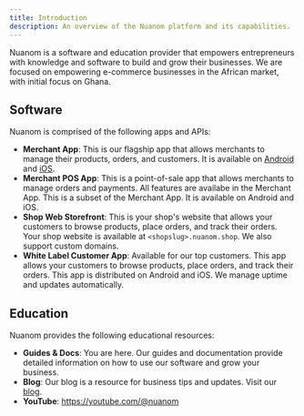 ```yaml
---
title: Introduction
description: An overview of the Nuanom platform and its capabilities.
---
```


Nuanom is a software and education provider that empowers entrepreneurs with 
knowledge and software to build and grow their businesses. We are focused on empowering e-commerce businesses in the
African market, with initial focus on Ghana.

## Software

Nuanom is comprised of the following apps and APIs:

- **Merchant App**: This is our flagship app that allows merchants to manage their
  products, orders, and customers. It is available on [Android](https://play.google.com/store/apps/details?id=com.nuanom.apps.merchant) and [iOS](https://apps.apple.com/gh/app/nuanom/id6470391999).
- **Merchant POS App**: This is a point-of-sale app that allows merchants to manage orders and payments. All features are availabe in the Merchant App. This is a subset of the Merchant App.
  It is available on Android and iOS.
- **Shop Web Storefront**: This is your shop's website that allows your customers to browse products, place orders, and track their orders. Your shop website is available at `<shopslug>.nuanom.shop`. We also support custom domains.
- **White Label Customer App**: Available for our top customers. This app allows your customers to browse products, place orders, and track their orders. 
  This app is distributed on Android and iOS. We manage uptime and updates automatically.

## Education

Nuanom provides the following educational resources:

- **Guides & Docs**: You are here. Our guides and documentation provide detailed information on how to use our software and grow your business.
- **Blog**: Our blog is a resource for business tips and updates. Visit our [blog](https://blog.nuanom.com/).
- **YouTube**: https://youtube.com/@nuanom
